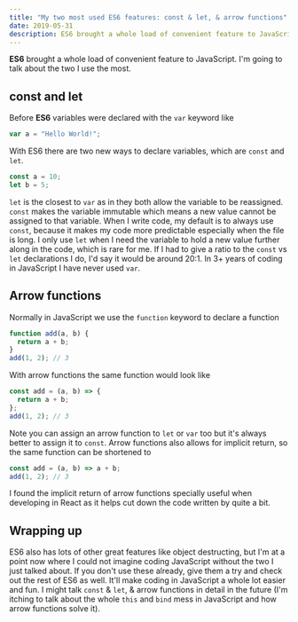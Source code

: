 ```yaml
---
title: "My two most used ES6 features: const & let, & arrow functions"
date: 2019-05-31
description: ES6 brought a whole load of convenient feature to JavaScript. I'm going to talk about the two I use the most.
---
```


**ES6** brought a whole load of convenient feature to JavaScript. I'm going to talk about the two I use the most.

## const and let

Before **ES6** variables were declared with the `var` keyword like

```javascript
var a = "Hello World!";
```

With ES6 there are two new ways to declare variables, which are `const` and `let`.

```javascript
const a = 10;
let b = 5;
```

`let` is the closest to `var` as in they both allow the variable to be reassigned. `const` makes the variable immutable which means a new value cannot be assigned to that variable.
When I write code, my default is to always use `const`, because it makes my code more predictable especially when the file is long. I only use `let` when I need the variable to hold a new value further along in the code, which is rare for me. If I had to give a ratio to the `const` vs `let` declarations I do, I'd say it would be around 20:1. In 3+ years of coding in JavaScript I have never used `var`.

## Arrow functions

Normally in JavaScript we use the `function` keyword to declare a function

```javascript
function add(a, b) {
  return a + b;
}
add(1, 2); // 3
```

With arrow functions the same function would look like

```javascript
const add = (a, b) => {
  return a + b;
};
add(1, 2); // 3
```

Note you can assign an arrow function to `let` or `var` too but it's always better to assign it to `const`.
Arrow functions also allows for implicit return, so the same function can be shortened to

```javascript
const add = (a, b) => a + b;
add(1, 2); // 3
```

I found the implicit return of arrow functions specially useful when developing in React as it helps cut down the code written by quite a bit.

## Wrapping up

ES6 also has lots of other great features like object destructing, but I'm at a point now where I could not imagine coding JavaScript without the two I just talked about. If you don't use these already, give them a try and check out the rest of ES6 as well. It'll make coding in JavaScript a whole lot easier and fun. I might talk `const` & `let`, & arrow functions in detail in the future (I'm itching to talk about the whole `this` and `bind` mess in JavaScript and how arrow functions solve it).
